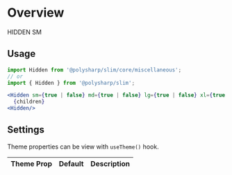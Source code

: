 

<Meta title="Core/Layout/Hidden" component={Hidden} />

# Overview

<Preview withToolbar>
  <Story name="Hidden" parameters={{ decorators: [withKnobs] }}>
    <Hidden sm>
      <div style={{ height: '200px', width: '100%', border: '1px solid #000' }}>HIDDEN SM</div>
    </Hidden>
  </Story>
</Preview>

## Usage

```jsx
import Hidden from '@polysharp/slim/core/miscellaneous';
// or
import { Hidden } from '@polysharp/slim';

<Hidden sm={true | false} md={true | false} lg={true | false} xl={true | false}>
  {children}
<Hidden/>
```

## Settings

Theme properties can be view with `useTheme()` hook.

| Theme Prop | Default | Description |
| ---------- | ------- | ----------- |

